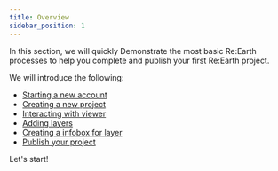 ```yaml
---
title: Overview
sidebar_position: 1
---
```


In this section, we will quickly Demonstrate the most basic Re:Earth processes to help you complete and publish your first Re:Earth project.

We will introduce the following:

- [Starting a new account](/user-manual/getting-started/making-your-first-project/start-a-new-account)
- [Creating a new project](/user-manual/getting-started/making-your-first-project/creating-a-new-project)
- [Interacting with viewer](/user-manual/getting-started/making-your-first-project/interacting-with-viewer)
- [Adding layers](/user-manual/getting-started/making-your-first-project/adding-layers)
- [Creating a infobox for layer](/user-manual/getting-started/making-your-first-project/creating-a-infobox-for-layer)
- [Publish your project](/user-manual/getting-started/making-your-first-project/publilshing-project)

Let's start!
